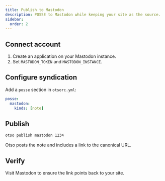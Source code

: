 ```yaml
---
title: Publish to Mastodon
description: POSSE to Mastodon while keeping your site as the source.
sidebar:
  order: 2
---
```


## Connect account

1. Create an application on your Mastodon instance.
2. Set `MASTODON_TOKEN` and `MASTODON_INSTANCE`.

## Configure syndication

Add a `posse` section in `otsorc.yml`:

```yaml
posse:
  mastodon:
    kinds: [note]
```

## Publish

```bash
otso publish mastodon 1234
```

Otso posts the note and includes a link to the canonical URL.

## Verify

Visit Mastodon to ensure the link points back to your site.

